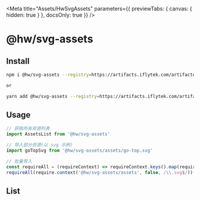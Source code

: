 

<Meta
  title="Assets/HwSvgAssets"
  parameters={{ previewTabs: { canvas: { hidden: true } }, docsOnly: true }}
/>

# @hw/svg-assets

## Install

```bash
npm i @hw/svg-assets --registry=https://artifacts.iflytek.com/artifactory/api/npm/npm-repo/

or

yarn add @hw/svg-assets --registry=https://artifacts.iflytek.com/artifactory/api/npm/npm-repo/
```

## Usage

```js
// 获取所有资源列表
import AssetsList from '@hw/svg-assets'

// 导入部分资源(以 svg 示例)
import goTopSvg from '@hw/svg-assets/assets/go-top.svg'

// 批量导入
const requireAll = (requireContext) => requireContext.keys().map(requireContext)
requireAll(require.context('@hw/svg-assets/assets', false, /\\.svg$/))
```

## List

<SvgTable />
